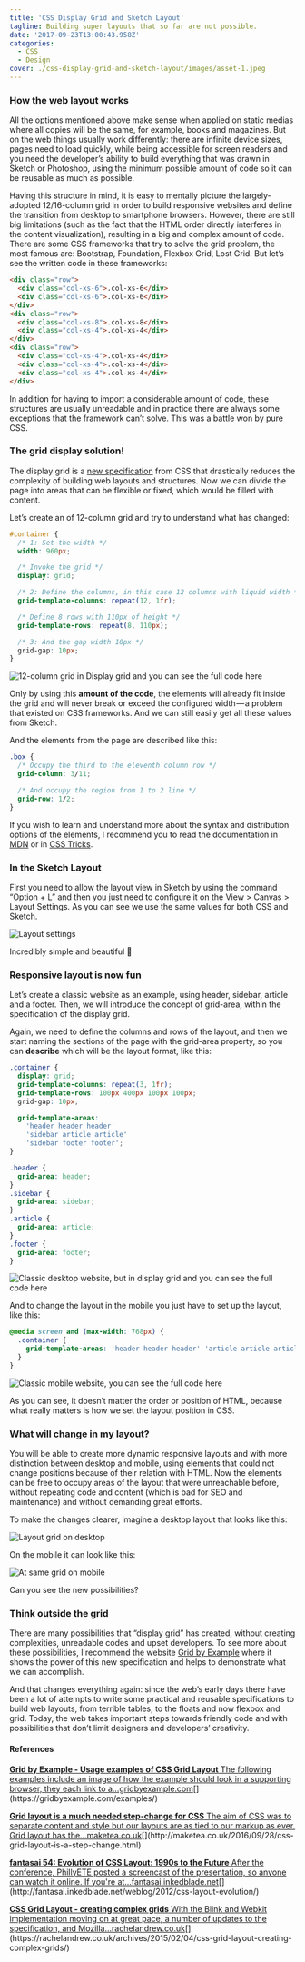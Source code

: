 ```yaml
---
title: 'CSS Display Grid and Sketch Layout'
tagline: Building super layouts that so far are not possible.
date: '2017-09-23T13:00:43.958Z'
categories:
  - CSS
  - Design
cover: ./css-display-grid-and-sketch-layout/images/asset-1.jpeg
---
```


### How the web layout works

All the options mentioned above make sense when applied on static medias where all copies will be the same, for example, books and magazines. But on the web things usually work differently: there are infinite device sizes, pages need to load quickly, while being accessible for screen readers and you need the developer’s ability to build everything that was drawn in Sketch or Photoshop, using the minimum possible amount of code so it can be reusable as much as possible.

Having this structure in mind, it is easy to mentally picture the largely-adopted 12/16-column grid in order to build responsive websites and define the transition from desktop to smartphone browsers. However, there are still big limitations (such as the fact that the HTML order directly interferes in the content visualization), resulting in a big and complex amount of code. There are some CSS frameworks that try to solve the grid problem, the most famous are: Bootstrap, Foundation, Flexbox Grid, Lost Grid. But let’s see the written code in these frameworks:

```html
<div class="row">
  <div class="col-xs-6">.col-xs-6</div>
  <div class="col-xs-6">.col-xs-6</div>
</div>
<div class="row">
  <div class="col-xs-8">.col-xs-8</div>
  <div class="col-xs-4">.col-xs-4</div>
</div>
<div class="row">
  <div class="col-xs-4">.col-xs-4</div>
  <div class="col-xs-4">.col-xs-4</div>
  <div class="col-xs-4">.col-xs-4</div>
</div>
```

In addition for having to import a considerable amount of code, these structures are usually unreadable and in practice there are always some exceptions that the framework can’t solve. This was a battle won by pure CSS.

### The grid display solution!

The display grid is a [new specification](https://developer.mozilla.org/en-US/docs/Web/CSS/CSS_Grid_Layout) from CSS that drastically reduces the complexity of building web layouts and structures. Now we can divide the page into areas that can be flexible or fixed, which would be filled with content.

Let’s create an of 12-column grid and try to understand what has changed:

```css
#container {
  /* 1: Set the width */
  width: 960px;

  /* Invoke the grid */
  display: grid;

  /* 2: Define the columns, in this case 12 columns with liquid width */
  grid-template-columns: repeat(12, 1fr);

  /* Define 8 rows with 110px of height */
  grid-template-rows: repeat(8, 110px);

  /* 3: And the gap width 10px */
  grid-gap: 10px;
}
```

![12-column grid in Display grid and you can see the full code [here](https://codepen.io/danilowzn/pen/NvzYoN)](./asset-2.png)

Only by using this **amount of the code**, the elements will already fit inside the grid and will never break or exceed the configured width — a problem that existed on CSS frameworks. And we can still easily get all these values from Sketch.

And the elements from the page are described like this:

```css
.box {
  /* Occupy the third to the eleventh column row */
  grid-column: 3/11;

  /* And occupy the region from 1 to 2 line */
  grid-row: 1/2;
}
```

If you wish to learn and understand more about the syntax and distribution options of the elements, I recommend you to read the documentation in [MDN](https://developer.mozilla.org/en-US/docs/Web/CSS/CSS_Grid_Layout) or in [CSS Tricks](https://css-tricks.com/snippets/css/complete-guide-grid/).

### In the Sketch Layout

First you need to allow the layout view in Sketch by using the command “Option + L” and then you just need to configure it on the View > Canvas > Layout Settings. As you can see we use the same values for both CSS and Sketch.

![Layout settings](./asset-3.png)

Incredibly simple and beautiful 🙂

### Responsive layout is now fun

Let’s create a classic website as an example, using header, sidebar, article and a footer. Then, we will introduce the concept of grid-area, within the specification of the display grid.

Again, we need to define the columns and rows of the layout, and then we start naming the sections of the page with the grid-area property, so you can **describe** which will be the layout format, like this:

```css
.container {
  display: grid;
  grid-template-columns: repeat(3, 1fr);
  grid-template-rows: 100px 400px 100px 100px;
  grid-gap: 10px;

  grid-template-areas:
    'header header header'
    'sidebar article article'
    'sidebar footer footer';
}

.header {
  grid-area: header;
}
.sidebar {
  grid-area: sidebar;
}
.article {
  grid-area: article;
}
.footer {
  grid-area: footer;
}
```

![Classic desktop website, but in display grid and you can see the full code [here](https://codepen.io/danilowzn/pen/rzRzzE?editors=1100)](./asset-4.jpeg)

And to change the layout in the mobile you just have to set up the layout, like this:

```css
@media screen and (max-width: 768px) {
  .container {
    grid-template-areas: 'header header header' 'article article article' 'sidebar sidebar sidebar' 'footer footer footer';
  }
}
```

![Classic mobile website, you can see the full code [here](https://codepen.io/danilowzn/pen/rzRzzE?editors=1100)](./asset-5.jpeg)

As you can see, it doesn’t matter the order or position of HTML, because what really matters is how we set the layout position in CSS.

### What will change in my layout?

You will be able to create more dynamic responsive layouts and with more distinction between desktop and mobile, using elements that could not change positions because of their relation with HTML. Now the elements can be free to occupy areas of the layout that were unreachable before, without repeating code and content (which is bad for SEO and maintenance) and without demanding great efforts.

To make the changes clearer, imagine a desktop layout that looks like this:

![Layout grid on desktop](./asset-6.jpeg)

On the mobile it can look like this:

![At same grid on mobile](./asset-7.jpeg)

Can you see the new possibilities?

### Think outside the grid

There are many possibilities that “display grid” has created, without creating complexities, unreadable codes and upset developers. To see more about these possibilities, I recommend the website [Grid by Example](https://gridbyexample.com/examples/) where it shows the power of this new specification and helps to demonstrate what we can accomplish.

And that changes everything again: since the web’s early days there have been a lot of attempts to write some practical and reusable specifications to build web layouts, from terrible tables, to the floats and now flexbox and grid. Today, the web takes important steps towards friendly code and with possibilities that don’t limit designers and developers’ creativity.

#### **References**

[**Grid by Example - Usage examples of CSS Grid Layout** The following examples include an image of how the example should look in a supporting browser, they each link to a…gridbyexample.com](https://gridbyexample.com/examples/ 'https://gridbyexample.com/examples/')[](https://gridbyexample.com/examples/)

[**Grid layout is a much needed step-change for CSS** The aim of CSS was to separate content and style but our layouts are as tied to our markup as ever. Grid layout has the…maketea.co.uk](http://maketea.co.uk/2016/09/28/css-grid-layout-is-a-step-change.html 'http://maketea.co.uk/2016/09/28/css-grid-layout-is-a-step-change.html')[](http://maketea.co.uk/2016/09/28/css-grid-layout-is-a-step-change.html)

[**fantasai 54: Evolution of CSS Layout: 1990s to the Future** After the conference, PhillyETE posted a screencast of the presentation, so anyone can watch it online. If you're at…fantasai.inkedblade.net](http://fantasai.inkedblade.net/weblog/2012/css-layout-evolution/ 'http://fantasai.inkedblade.net/weblog/2012/css-layout-evolution/')[](http://fantasai.inkedblade.net/weblog/2012/css-layout-evolution/)

[**CSS Grid Layout - creating complex grids** With the Blink and Webkit implementation moving on at great pace, a number of updates to the specification, and Mozilla…rachelandrew.co.uk](https://rachelandrew.co.uk/archives/2015/02/04/css-grid-layout-creating-complex-grids/ 'https://rachelandrew.co.uk/archives/2015/02/04/css-grid-layout-creating-complex-grids/')[](https://rachelandrew.co.uk/archives/2015/02/04/css-grid-layout-creating-complex-grids/)
